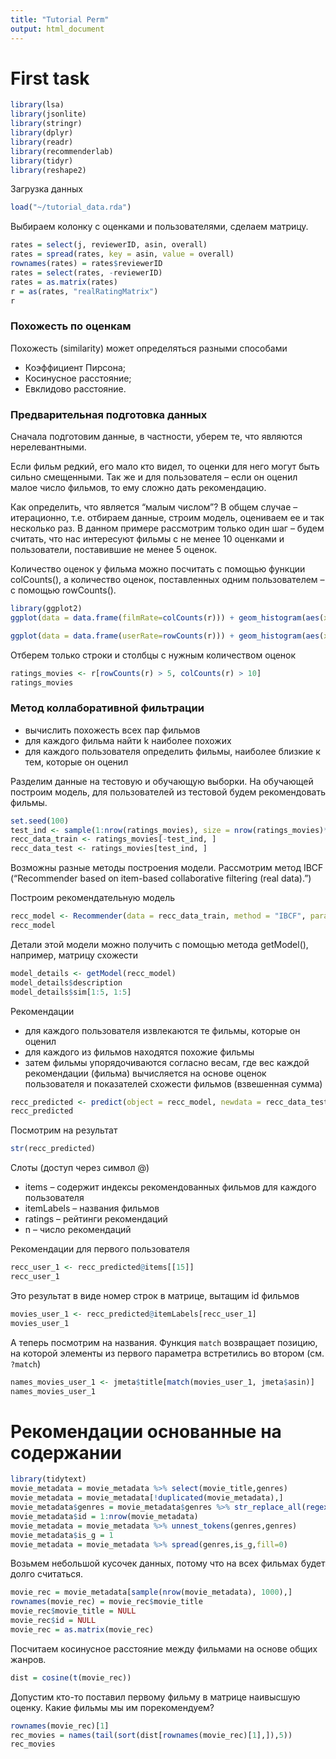 ```yaml
---
title: "Tutorial Perm"
output: html_document
---
```


# First task
```r
library(lsa)
library(jsonlite)
library(stringr)
library(dplyr)
library(readr)
library(recommenderlab)
library(tidyr)
library(reshape2)
```

Загрузка данных

```r
load("~/tutorial_data.rda")
```

Выбираем колонку с оценками и пользователями, сделаем матрицу.

```r
rates = select(j, reviewerID, asin, overall)
rates = spread(rates, key = asin, value = overall)
rownames(rates) = rates$reviewerID
rates = select(rates, -reviewerID)
rates = as.matrix(rates)
r = as(rates, "realRatingMatrix")
r
```


### Похожесть по оценкам

Похожесть (similarity) может определяться разными способами

* Коэффициент Пирсона;
* Косинусное расстояние;
* Евклидово расстояние.

### Предварительная подготовка данных

Сначала подготовим данные, в частности, уберем те, что являются нерелевантными. 

Если фильм редкий, его мало кто видел, то оценки для него могут быть сильно смещенными. Так же и для пользователя -- если он оценил малое число фильмов, то ему сложно дать рекомендацию. 

Как определить, что является "малым числом"? В общем случае -- итерационно, т.е. отбираем данные, строим модель, оцениваем ее и так несколько раз. В данном примере рассмотрим только один шаг -- будем считать, что нас интересуют фильмы с не менее 10 оценками и пользователи, поставившие не менее 5 оценок.

Количество оценок у фильма можно посчитать с помощью функции colCounts(), а количество оценок, поставленных одним пользователем -- с помощью rowCounts(). 

```r
library(ggplot2)
ggplot(data = data.frame(filmRate=colCounts(r))) + geom_histogram(aes(x=filmRate))

ggplot(data = data.frame(userRate=rowCounts(r))) + geom_histogram(aes(x=userRate))
```

Отберем только строки и столбцы с нужным количеством оценок

```r
ratings_movies <- r[rowCounts(r) > 5, colCounts(r) > 10] 
ratings_movies
```
### Метод коллаборативной фильтрации

* вычислить похожесть всех пар фильмов
* для каждого фильма найти k наиболее похожих
* для каждого пользователя определить фильмы, наиболее близкие к тем, которые он оценил

Разделим данные на тестовую и обучающую выборки. На обучающей построим модель, для пользователей из тестовой будем рекомендовать фильмы.


```r
set.seed(100)
test_ind <- sample(1:nrow(ratings_movies), size = nrow(ratings_movies)*0.2)
recc_data_train <- ratings_movies[-test_ind, ]
recc_data_test <- ratings_movies[test_ind, ]
```


Возможны разные методы построения модели. Рассмотрим метод IBCF ("Recommender based on item-based collaborative filtering (real data).")

Построим рекомендательную модель
```r
recc_model <- Recommender(data = recc_data_train, method = "IBCF", parameter = list(k = 30))
recc_model
```

Детали этой модели можно получить с помощью метода getModel(), например, матрицу схожести

```r
model_details <- getModel(recc_model)
model_details$description
model_details$sim[1:5, 1:5]
```

Рекомендации

* для каждого пользователя извлекаются те фильмы, которые он оценил
* для каждого из фильмов находятся похожие фильмы
* затем фильмы упорядочиваются согласно весам, где вес каждой рекомендации (фильма) вычисляется на основе оценок пользователя и показателей схожести фильмов (взвешенная сумма)

```r
recc_predicted <- predict(object = recc_model, newdata = recc_data_test, n = 6)
recc_predicted
```

Посмотрим на результат
```r
str(recc_predicted)
```

Слоты (доступ через символ @) 

* items -- содержит индексы рекомендованных фильмов для каждого пользователя
* itemLabels -- названия фильмов
* ratings -- рейтинги рекомендаций
* n -- число рекомендаций

Рекомендации для первого пользователя
```r
recc_user_1 <- recc_predicted@items[[15]]
recc_user_1
```

Это результат в виде номер строк в матрице, вытащим id фильмов

```r
movies_user_1 <- recc_predicted@itemLabels[recc_user_1]
movies_user_1
```
А теперь посмотрим на названия. Функция `match` возвращает позицию, на которой элементы из первого параметра встретились во втором (см. `?match`)

```r
names_movies_user_1 <- jmeta$title[match(movies_user_1, jmeta$asin)]
names_movies_user_1
```


# Рекомендации основанные на содержании

```r
library(tidytext)
movie_metadata = movie_metadata %>% select(movie_title,genres)
movie_metadata = movie_metadata[!duplicated(movie_metadata),]
movie_metadata$genres = movie_metadata$genres %>% str_replace_all(regex(" |-"),"") %>%  str_replace_all(fixed("|")," ")
movie_metadata$id = 1:nrow(movie_metadata)
movie_metadata = movie_metadata %>% unnest_tokens(genres,genres)
movie_metadata$is_g = 1
movie_metadata = movie_metadata %>% spread(genres,is_g,fill=0)
```

Возьмем небольшой кусочек данных, потому что на всех фильмах будет долго считаться.

```r
movie_rec = movie_metadata[sample(nrow(movie_metadata), 1000),]
rownames(movie_rec) = movie_rec$movie_title
movie_rec$movie_title = NULL
movie_rec$id = NULL
movie_rec = as.matrix(movie_rec)

```

Посчитаем косинусное расстояние между фильмами на основе общих жанров. 

```r
dist = cosine(t(movie_rec))
```

Допустим кто-то поставил первому фильму в матрице наивысшую оценку. Какие фильмы мы им порекомендуем?

```r
rownames(movie_rec)[1]
rec_movies = names(tail(sort(dist[rownames(movie_rec)[1],]),5))
rec_movies
```